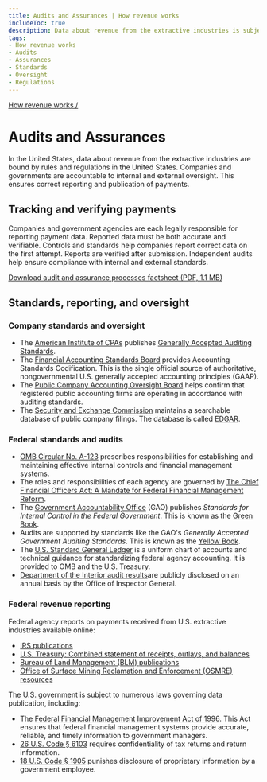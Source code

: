 ```yaml
---
title: Audits and Assurances | How revenue works
includeToc: true
description: Data about revenue from the extractive industries is subject to a number of controls, standards, and regulations in the United States. Companies and governments are accountable to internal and external oversight that ensures correct reporting and publication of payments.
tags:
- How revenue works
- Audits
- Assurances
- Standards
- Oversight
- Regulations
---
```


[How revenue works /](/how-revenue-works/)

# Audits and Assurances

In the United States, data about revenue from the extractive industries are bound by rules and regulations in the United States. Companies and governments are accountable to internal and external oversight. This ensures correct reporting and publication of payments.

## Tracking and verifying payments

Companies and government agencies are each legally responsible for reporting payment data. Reported data must be both accurate and verifiable. Controls and standards help companies report correct data on the first attempt. Reports are verified after submission. Independent audits help ensure compliance with internal and external standards.

<Box pl={4} mt={3}>

[Download audit and assurance processes factsheet (PDF, 1.1 MB)](/downloads/archive/USEITI_budget-audit-factsheet_2017-08-09.pdf)

<EitiArchive />
</Box>

## Standards, reporting, and oversight

### Company standards and oversight

* The [American Institute of CPAs](https://www.aicpa.org/home) publishes [Generally Accepted Auditing Standards](https://pcaobus.org/Standards/Auditing/Pages/AU150.aspx).
* The [Financial Accounting Standards Board](https://www.fasb.org/) provides Accounting Standards Codification. This is the single official source of authoritative, nongovernmental U.S. generally accepted accounting principles (GAAP).
* The [Public Company Accounting Oversight Board](https://pcaobus.org/Pages/default.aspx) helps confirm that registered public accounting firms are operating in accordance with auditing standards.
* The [Security and Exchange Commission](https://www.sec.gov/) maintains a searchable database of public company filings. The database is called [EDGAR](https://www.sec.gov/edgar/searchedgar/companysearch.html).

### Federal standards and audits

- [OMB Circular No. A-123](https://obamawhitehouse.archives.gov/omb/circulars_a123_rev) prescribes responsibilities for establishing and maintaining effective internal controls and financial management systems.
- The roles and responsibilities of each agency are governed by [The Chief Financial Officers Act: A Mandate for Federal Financial Management Reform](https://www.congress.gov/bill/101st-congress/house-bill/5687/text/enr).
- The [Government Accountability Office](http://www.gao.gov/) (GAO) publishes _Standards for Internal Control in the Federal Government_.  This is known as the [Green Book](http://www.gao.gov/greenbook/overview).
- Audits are supported by standards like the GAO's _Generally Accepted Government Auditing Standards_.  This is known as the [Yellow Book](http://www.gao.gov/yellowbook/overview).
- The [U.S. Standard General Ledger](https://www.fiscal.treasury.gov/fsreports/ref/ussgl/ussgl_home.htm) is a uniform chart of accounts and technical guidance for standardizing federal agency accounting. It is provided to OMB and the U.S. Treasury.
- [Department of the Interior audit results](https://www.doioig.gov/reports)are publicly disclosed on an annual basis by the Office of Inspector General.

### Federal revenue reporting

Federal agency reports on payments received from U.S. extractive industries available online:

- [IRS publications](https://www.irs.gov/publications/)
- [U.S. Treasury: Combined statement of receipts, outlays, and balances](https://fiscal.treasury.gov/reports-statements/combined-statement/)
- [Bureau of Land Management (BLM) publications](https://www.blm.gov/learn/blm-library/agency-publications)
- [Office of Surface Mining Reclamation and Enforcement (OSMRE) resources](https://www.osmre.gov/resources)

The U.S. government is subject to numerous laws governing data publication, including:

- The [Federal Financial Management Improvement Act of 1996](https://obamawhitehouse.archives.gov/omb/financial_ffs_ffmia). This Act ensures that federal financial management systems provide accurate, reliable, and timely information to government managers.
- [26 U.S. Code § 6103](https://www.law.cornell.edu/uscode/text/26/6103) requires confidentiality of tax returns and return information.
- [18 U.S. Code § 1905](https://www.law.cornell.edu/uscode/text/18/1905) punishes disclosure of proprietary information by a government employee.

